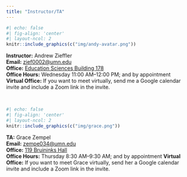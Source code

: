 ```yaml
---
title: "Instructor/TA"
---
```


```r
#| echo: false
#| fig-align: 'center'
#| layout-ncol: 2
knitr::include_graphics(c("img/andy-avatar.png"))
```


**Instructor:** Andrew Zieffler <br />
**Email:** [zief0002@umn.edu](mailto://zief0002@umn.edu) <br />
**Office:** [Education Sciences Building 178](https://www.google.com/maps/place/Education+Sciences+Building/@44.9784043,-93.2394586,15z/data=!4m2!3m1!1s0x0:0x45656dac481b9150)  <br />
**Office Hours:** Wednesday 11:00 AM&ndash;12:00 PM; and by appointment <br />
**Virtual Office:** If you want to meet virtually, send me a Google calendar invite and include a Zoom link in the invite. 

<br />


```r
#| echo: false
#| fig-align: 'center'
#| layout-ncol: 2
knitr::include_graphics(c("img/grace.png"))
```

**TA:** Grace Zempel <br />
**Email:** [zempe034@umn.edu](mailto://zempe034@umn.edu) <br />
**Office:** [119 Bruininks Hall](https://campusmaps.umn.edu/robert-h-bruininks-hall)  <br />
**Office Hours:** Thursday 8:30 AM&ndash;9:30 AM; and by appointment
**Virtual Office:** If you want to meet Grace virtually, send her a Google calendar invite and include a Zoom link in the invite.

<br />
